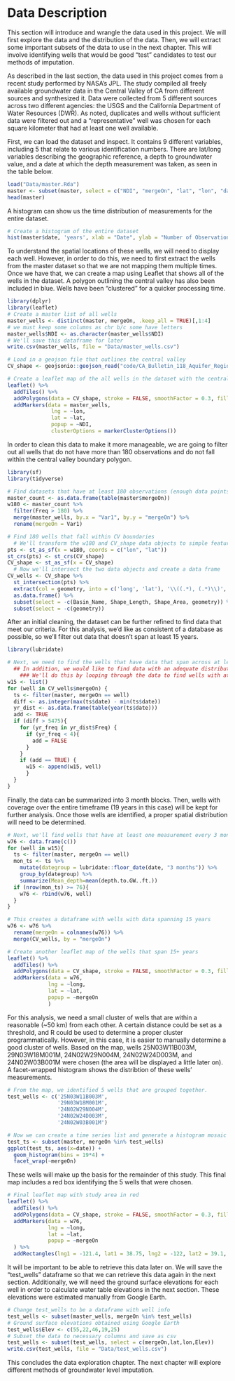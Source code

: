 # Data Description

This section will introduce and wrangle the data used in this project. We will first explore the data and the distribution of the data. Then, we will extract some important subsets of the data to use in the next chapter. This will involve identifying wells that would be good "test" candidates to test our methods of imputation.

As described in the last section, the data used in this project comes from a recent study performed by NASA's JPL. The study compiled all freely available groundwater data in the Central Valley of CA from different sources and synthesized it. Data were collected from 5 different sources across two different agencies: the USGS and the California Department of Water Resources (DWR). As noted, duplicates and wells without sufficient data were filtered out and a "representative" well was chosen for each square kilometer that had at least one well available.

First, we can load the dataset and inspect. It contains 9 different variables, including 5 that relate to various identification numbers. There are lat/long variables describing the geographic reference, a depth to groundwater value, and a date at which the depth measurement was taken, as seen in the table below.
```r
load("Data/master.Rda")
master <- subset(master, select = c("NDI", "mergeOn", "lat", "lon", "date", "depth.to.GW..ft."))
head(master)

```

A histogram can show us the time distribution of measurements for the entire dataset.
```r
# Create a histogram of the entire dataset
hist(master$date, 'years', xlab = "Date", ylab = "Number of Observations", freq = TRUE, format = "%Y")
```

To understand the spatial locations of these wells, we will need to display each well. However, in order to do this, we need to first extract the wells from the master dataset so that we are not mapping them multiple times. Once we have that, we can create a map using Leaflet that shows all of the wells in the dataset. A polygon outlining the central valley has also been included in blue. Wells have been "clustered" for a quicker processing time.

```r
library(dplyr)
library(leaflet)
# Create a master list of all wells
master_wells <- distinct(master, mergeOn, .keep_all = TRUE)[,1:4]
# we must keep some columns as chr b/c some have letters
master_wells$NDI <- as.character(master_wells$NDI)
# We'll save this dataframe for later
write.csv(master_wells, file = "Data/master_wells.csv")

# Load in a geojson file that outlines the central valley
CV_shape <- geojsonio::geojson_read("code/CA_Bulletin_118_Aquifer_Regions_dissolved.geojson", what = "sp")
```

```r
# Create a leaflet map of the all wells in the dataset with the central valley outline
leaflet() %>%
  addTiles() %>%
  addPolygons(data = CV_shape, stroke = FALSE, smoothFactor = 0.3, fillOpacity = 0.5) %>%
  addMarkers(data = master_wells,
              lng = ~lon, 
              lat = ~lat, 
              popup = ~NDI, 
              clusterOptions = markerClusterOptions())
```

In order to clean this data to make it more manageable, we are going to filter out all wells that do not have more than 180 observations and do not fall within the central valley boundary polygon.
```r
library(sf)
library(tidyverse)

# Find datasets that have at least 180 observations (enough data points for monthly data across 15 years - this is just a screening value)
master_count <- as.data.frame(table(master$mergeOn))
w180 <- master_count %>%
  filter(Freq > 180) %>%
  merge(master_wells, by.x = "Var1", by.y = "mergeOn") %>%
  rename(mergeOn = Var1)

# Find 180 wells that fall within CV boundaries
  # We'll transform the w180 and CV_shape data objects to simple feature geometry objects
pts <- st_as_sf(x = w180, coords = c("lon", "lat"))
st_crs(pts) <- st_crs(CV_shape)
CV_shape <- st_as_sf(x = CV_shape)
  # Now we'll intersect the two data objects and create a data frame
CV_wells <- CV_shape %>%
  st_intersection(pts) %>%
  extract(col = geometry, into = c('long', 'lat'), '\\((.*), (.*)\\)', convert = TRUE) %>%
  as.data.frame() %>%
  subset(select = -c(Basin_Name, Shape_Length, Shape_Area, geometry)) %>%
  subset(select = -c(geometry))
```

After an initial cleaning, the dataset can be further refined to find data that meet our criteria. For this analysis, we'd like as consistent of a database as possible, so we'll filter out data that doesn't span at least 15 years.

```r
library(lubridate)

# Next, we need to find the wells that have data that span across at least 15 years.
  ## In addition, we would like to find data with an adequate distribution:
    ### We'll do this by looping through the data to find wells with at least 4 data points per year. 
w15 <- list()
for (well in CV_wells$mergeOn) {
  ts <- filter(master, mergeOn == well)
  diff <- as.integer(max(ts$date) - min(ts$date))
  yr_dist <- as.data.frame(table(year(ts$date)))
  add <- TRUE
  if (diff > 5475){
    for (yr_freq in yr_dist$Freq) {
      if (yr_freq < 4){
        add = FALSE
      }
    }
    if (add == TRUE) {
      w15 <- append(w15, well)
      }
  }
}
```

Finally, the data can be summarized into 3 month blocks. Then, wells with coverage over the entire timeframe (19 years in this case) will be kept for further analysis. Once those wells are identified, a proper spatial distribution will need to be determined.

```r
# Next, we'll find wells that have at least one measurement every 3 months for 19 years
w76 <- data.frame(c())
for (well in w15){
  ts <- filter(master, mergeOn == well)
  mon_ts <- ts %>%
    mutate(dategroup = lubridate::floor_date(date, "3 months")) %>%
    group_by(dategroup) %>%
    summarize(Mean_depth=mean(depth.to.GW..ft.))
  if (nrow(mon_ts) >= 76){
    w76 <- rbind(w76, well)
  }
}

# This creates a dataframe with wells with data spanning 15 years
w76 <- w76 %>%
  rename(mergeOn = colnames(w76)) %>%
  merge(CV_wells, by = "mergeOn")
```


```r
# Create another leaflet map of the wells that span 15+ years
leaflet() %>%
  addTiles() %>%
  addPolygons(data = CV_shape, stroke = FALSE, smoothFactor = 0.3, fillOpacity = 0.5) %>%
  addMarkers(data = w76,
             lng = ~long, 
             lat = ~lat, 
             popup = ~mergeOn
             ) 
```

For this analysis, we need a small cluster of wells that are within a reasonable (~50 km) from each other. A certain distance could be set as a threshold, and R could be used to determine a proper cluster programmatically. However, in this case, it is easier to manually determine a good cluster of wells. Based on the map, wells 25N03W11B003M, 29N03W18M001M, 24N02W29N004M, 24N02W24D003M, and 24N02W03B001M were chosen (the area will be displayed a little later on). A facet-wrapped histogram shows the distribtion of these wells' measurements.
```r
# From the map, we identified 5 wells that are grouped together.
test_wells <- c('25N03W11B003M', 
                '29N03W18M001M', 
                '24N02W29N004M', 
                '24N02W24D003M',
                '24N02W03B001M')

# Now we can create a time series list and generate a histogram mosaic
test_ts <- subset(master, mergeOn %in% test_wells)
ggplot(test_ts, aes(x=date)) +
  geom_histogram(bins = 19*4) +
  facet_wrap(~mergeOn)
```

These wells will make up the basis for the remainder of this study. This final map includes a red box identifying the 5 wells that were chosen.

```r
# Final leaflet map with study area in red
leaflet() %>%
  addTiles() %>%
  addPolygons(data = CV_shape, stroke = FALSE, smoothFactor = 0.3, fillOpacity = 0.5) %>%
  addMarkers(data = w76,
             lng = ~long, 
             lat = ~lat, 
             popup = ~mergeOn
  ) %>%
  addRectangles(lng1 = -121.4, lat1 = 38.75, lng2 = -122, lat2 = 39.1, color = "#ff0000", opacity = 0.9, fillColor = "transparent")
```

It will be important to be able to retrieve this data later on. We will save the "test_wells" dataframe so that we can retrieve this data again in the next section. Additionally, we will need the ground surface elevations for each well in order to calculate water table elevations in the next section. These elevations were estimated manually from Google Earth.
```r
# Change test_wells to be a dataframe with well info
test_wells <- subset(master_wells, mergeOn %in% test_wells)
# Ground surface elevations obtained using Google Earth
test_wells$Elev <- c(55,22,46,19,25)
# Subset the data to necessary columns and save as csv
test_wells <- subset(test_wells, select = c(mergeOn,lat,lon,Elev))
write.csv(test_wells, file = "Data/test_wells.csv")
```

This concludes the data exploration chapter. The next chapter will explore different methods of groundwater level imputation.
